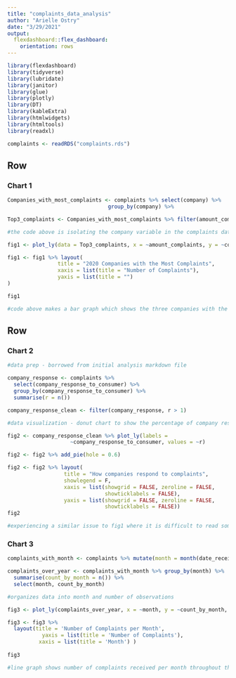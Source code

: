 ```yaml
---
title: "complaints_data_analysis"
author: "Arielle Ostry"
date: "3/29/2021"
output: 
  flexdashboard::flex_dashboard:
    orientation: rows
---
```

```r
library(flexdashboard)
library(tidyverse)
library(lubridate)
library(janitor)
library(glue)
library(plotly)
library(DT)
library(kableExtra)
library(htmlwidgets)
library(htmltools)
library(readxl)

complaints <- readRDS("complaints.rds")

```

Row
-------------------------------------
    
### Chart 1
    
```r

Companies_with_most_complaints <- complaints %>% select(company) %>% 
                                group_by(company) %>%                                                 summarise(amount_complaints = n()) %>%                                 arrange(desc(amount_complaints))

Top3_complaints <- Companies_with_most_complaints %>% filter(amount_complaints>10000)

#the code above is isolating the company variable in the complaints dataset, we will use this simplified dataset to create a chart in plot_ly to visually show the top companies responsible for the complaints

fig1 <- plot_ly(data = Top3_complaints, x = ~amount_complaints, y = ~company, type = 'bar', name = '2020 Companies with the Most Complaints')

fig1 <- fig1 %>% layout(
                title = "2020 Companies with the Most Complaints",
                xaxis = list(title = "Number of Complaints"),
                yaxis = list(title = "")
)

fig1

#code above makes a bar graph which shows the three companies with the most complaints; I had trouble with making the companies themselves readable, but if you hover over the bars they pop up... maybe we could discuss this in class?
```
   
Row
-------------------------------------
    
### Chart 2
    
```r
#data prep - borrowed from initial analysis markdown file

company_response <- complaints %>% 
  select(company_response_to_consumer) %>% 
  group_by(company_response_to_consumer) %>% 
  summarise(r = n()) 

company_response_clean <- filter(company_response, r > 1)

#data visualization - donut chart to show the percentage of company responses to complaints

fig2 <- company_response_clean %>% plot_ly(labels = 
                    ~company_response_to_consumer, values = ~r)

fig2 <- fig2 %>% add_pie(hole = 0.6)

fig2 <- fig2 %>% layout(
                  title = "How companies respond to complaints",  
                  showlegend = F,
                  xaxis = list(showgrid = FALSE, zeroline = FALSE, 
                               showticklabels = FALSE),
                  yaxis = list(showgrid = FALSE, zeroline = FALSE, 
                               showticklabels = FALSE))
fig2

#experiencing a similar issue to fig1 where it is difficult to read some of the numbers without hovering over... not sure how to fix the situation
```
    
### Chart 3

```r
complaints_with_month <- complaints %>% mutate(month = month(date_received))

complaints_over_year <- complaints_with_month %>% group_by(month) %>%
  summarise(count_by_month = n()) %>% 
  select(month, count_by_month)

#organizes data into month and number of observations

fig3 <- plot_ly(complaints_over_year, x = ~month, y = ~count_by_month, type = 'scatter', mode = 'lines')

fig3 <- fig3 %>%  
  layout(title = 'Number of Complaints per Month', 
           yaxis = list(title = 'Number of Complaints'), 
          xaxis = list(title = 'Month') )
                       
fig3

#line graph shows number of complaints received per month throughout the year

```
